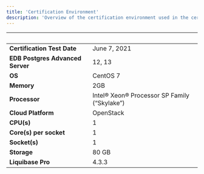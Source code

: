```yaml
---
title: 'Certification Environment'
description: 'Overview of the certification environment used in the certification of Liquibase Pro'
---
```


|  &nbsp;    | &nbsp; |
| ----------- | ----------- |
| **Certification Test Date**      | June 7, 2021       |
| **EDB Postgres Advanced Server**      | 12, 13       |
| **OS**      |  CentOS 7      |
| **Memory**      |  2GB      |
| **Processor**   |  Intel® Xeon® Processor SP Family (“Skylake”)       |
| **Cloud Platform**      | OpenStack     |
| **CPU(s)**   |  1     |
| **Core(s) per socket**  |  1     |
| **Socket(s)**  |  1     |
| **Storage**  |  80 GB     |
| **Liquibase Pro**  |  4.3.3     |
